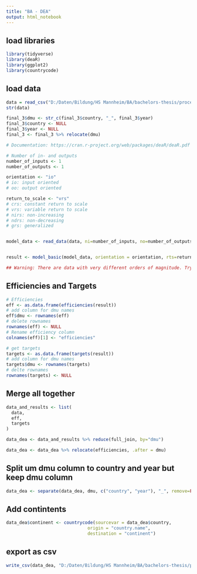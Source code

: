 ```yaml
---
title: "BA - DEA"
output: html_notebook
---
```


## load libraries

```r
library(tidyverse)
library(deaR)
library(ggplot2)
library(countrycode)

```

## load data

```r
data = read_csv("D:/Daten/Bildung/HS Mannheim/BA/bachelors-thesis/processed_data/country_data_all_dmus.csv", show_col_types = FALSE)
str(data)
```

```r
final_3$dmu <- str_c(final_3$country, "_", final_3$year)
final_3$country <- NULL
final_3$year <- NULL
final_3 <- final_3 %>% relocate(dmu)
```

```r

# Documentation: https://cran.r-project.org/web/packages/deaR/deaR.pdf

# Number of in- and outputs
number_of_inputs <- 1
number_of_outputs <- 1

orientation <- "io"
# io: input oriented
# oo: output oriented

return_to_scale <- "vrs"
# crs: constant return to scale
# vrs: variable return to scale
# nirs: non-increasing
# ndrs: non-decreasing
# grs: generalized


model_data <- read_data(data, ni=number_of_inputs, no=number_of_outputs, dmus = 1)


result <- model_basic(model_data, orientation = orientation, rts=return_to_scale)

## Warning: There are data with very different orders of magnitude. Try to re-define the units of measure or some linear problems may be ill-posed.

```

## Efficiencies and Targets

```r
# Efficiencies
eff <- as.data.frame(efficiencies(result))
# add column for dmu names
eff$dmu <- rownames(eff)
# delete rownames
rownames(eff) <- NULL
# Rename efficiency column
colnames(eff)[1] <- "efficiencies"

# get targets
targets <- as.data.frame(targets(result))
# add column for dmu names
targets$dmu <- rownames(targets)
# delte rownames
rownames(targets) <- NULL
```

## Merge all together

```r
data_and_results <- list(
  data,
  eff,
  targets
)

data_dea <- data_and_results %>% reduce(full_join, by="dmu")
```

```r
data_dea <- data_dea %>% relocate(efficiencies, .after = dmu)
```

## Split um dmu column to country and year but keep dmu column

```r
data_dea <- separate(data_dea, dmu, c("country", "year"), "_", remove=FALSE)
```

## Add contintents

```r
data_dea$continent <- countrycode(sourcevar = data_dea$country,
                               origin = "country.name",
                               destination = "continent")
```

## export as csv

```r
write_csv(data_dea, "D:/Daten/Bildung/HS Mannheim/BA/bachelors-thesis/processed_data/dea_results.csv")
```

